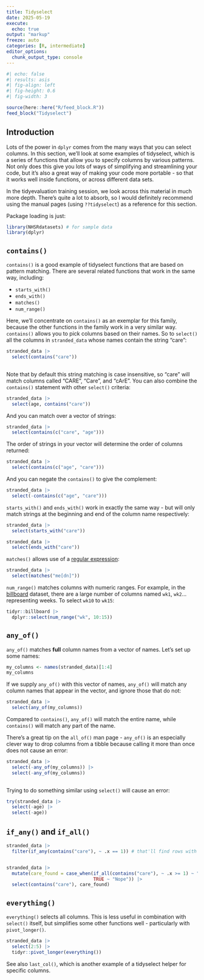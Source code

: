 ```yaml
---
title: Tidyselect
date: 2025-05-19
execute: 
  echo: true
output: "markup"
freeze: auto
categories: [R, intermediate]
editor_options: 
  chunk_output_type: console
---
```


```r
#| echo: false
#| results: asis
#| fig-align: left
#| fig-height: 0.6
#| fig-width: 3

source(here::here("R/feed_block.R"))
feed_block("Tidyselect")

```

## Introduction

Lots of the power in `dplyr` comes from the many ways that you can select columns. In this section, we'll look at some examples of tidyselect, which is a series of functions that allow you to specify columns by various  patterns. Not only does this give you lots of ways of simplifying and streamlining your code, but it's also a great way of making your code more portable - so that it works well inside functions, or across different data sets. 

In the tidyevaluation training session, we look across this material in much more depth. There's quite a lot to absorb, so I would definitely recommend using the manual pages (using `??tidyselect`) as a reference for this section.

Package loading is just:
```r
library(NHSRdatasets) # for sample data
library(dplyr)
```


## `contains()`

`contains()` is a good example of tidyselect functions that are based on pattern matching. There are several related functions that work in the same way, including:

  + `starts_with()`
  + `ends_with()`
  + `matches()`
  + `num_range()`
  
Here, we'll concentrate on `contains()` as an exemplar for this family, because the other functions in the family work in a very similar way. `contains()` allows you to pick columns based on their names. So to `select()` all the columns in `stranded_data` whose names contain the string "care":

```r
stranded_data |>
  select(contains("care"))
  
```

Note that by default this string matching is case insensitive, so "care" will match columns called "CARE", "Care", and "cArE". You can also combine the `contains()` statement with other `select()` criteria:

```r
stranded_data |>
  select(age, contains("care"))
```

And you can match over a vector of strings:

```r
stranded_data |>
  select(contains(c("care", "age")))
```

The order of strings in your vector will determine the order of columns returned:

```r
stranded_data |>
  select(contains(c("age", "care")))
```

And you can negate the `contains()` to give the complement:

```r
stranded_data |>
  select(-contains(c("age", "care")))
```

`starts_with()` and `ends_with()` work in exactly the same way - but will only match strings at the beginning and end of the column name respectively:

```r
stranded_data |>
  select(starts_with("care"))

stranded_data |>
  select(ends_with("care"))
```


`matches()` allows use of a [regular expression](https://regex101.com/):

```r
stranded_data |>
  select(matches("me[dn]"))
```

`num_range()` matches columns with numeric ranges. For example, in the [billboard](https://cran.r-project.org/web/packages/billboard/billboard.pdf) dataset, there are a large number of columns named `wk1`, `wk2`... representing weeks. To select `wk10` to `wk15`:

```r
tidyr::billboard |> 
  dplyr::select(num_range("wk", 10:15))
```

## `any_of()`

`any_of()` matches **full** column names from a vector of names. Let's set up some names:

```r
my_columns <- names(stranded_data)[1:4]
my_columns
```

If we supply `any_of()` with this vector of names, `any_of()` will match any column names that appear in the vector, and ignore those that do not:

```r
stranded_data |>
  select(any_of(my_columns))
```

Compared to `contains()`, `any_of()` will match the entire name, while `contains()` will match any part of the name. 

There's a great tip on the `all_of()` man page - `any_of()` is an especially clever way to drop columns from a tibble because calling it more than once does not cause an error:

```r
stranded_data |>
  select(-any_of(my_columns)) |>
  select(-any_of(my_columns))
  
```

Trying to do something similar using `select()` will cause an error:

```r
try(stranded_data |>
  select(-age) |>
  select(-age))
```

## `if_any()` and `if_all()`

```r

stranded_data |>
  filter(if_any(contains("care"), ~ .x == 1)) # that'll find rows with a 1 in any "care" column


stranded_data |>
  mutate(care_found = case_when(if_all(contains("care"), ~ .x >= 1) ~ "Yup",
                                TRUE ~ "Nope")) |>
  select(contains("care"), care_found)


```


## `everything()`

`everything()` selects all columns. This is less useful in combination with `select()` itself, but simplifies some other functions well - particularly with `pivot_longer()`. 

```r
stranded_data |> 
  select(2:5) |>
  tidyr::pivot_longer(everything())
```

See also `last_col()`, which is another example of a tidyselect helper for specific columns.